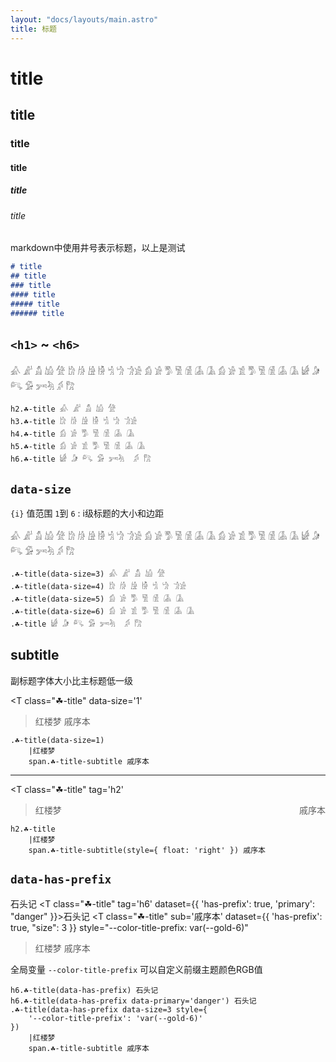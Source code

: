 ```yaml
---
layout: "docs/layouts/main.astro"
title: 标题
---
```




# title
## title
### title
#### title
##### title
###### title

markdown中使用井号表示标题，以上是测试

```markdown
# title
## title
### title
#### title
##### title
###### title
```

## `<h1>` ~ `<h6>`

<T class="☘-title" tag='h2'>𓀉 𓀊 𓀋 𓀌 𓀍</T>
<T class="☘-title" tag='h3'>𓀘 𓀙 𓀚 𓀛 𓀜 𓀝 𓀞𓀀</T>
<T class="☘-title" tag='h4'>𓀁 𓀂 𓀄 𓀅 𓀆 𓀇 𓀈</T>
<T class="☘-title" tag='h5'>𓀁 𓀂 𓀃 𓀄 𓀅 𓀆 𓀇 𓀈</T>
<T class="☘-title" tag='h6'>𓀎 𓀏 𓀐 𓀑 𓀒𓀓  𓀖 𓀗</T>

```pug
h2.☘-title 𓀉 𓀊 𓀋 𓀌 𓀍
h3.☘-title 𓀘 𓀙 𓀚 𓀛 𓀜 𓀝 𓀞𓀀
h4.☘-title 𓀁 𓀂 𓀄 𓀅 𓀆 𓀇 𓀈
h5.☘-title 𓀁 𓀂 𓀃 𓀄 𓀅 𓀆 𓀇 𓀈
h6.☘-title 𓀎 𓀏 𓀐 𓀑 𓀒𓀓  𓀖 𓀗
```

## `data-size`

`{i}` 值范围 `1`到 `6` : i级标题的大小和边距

<T class="☘-title" data-size='3'>𓀉 𓀊 𓀋 𓀌 𓀍</T>
<T class="☘-title" data-size='4'>𓀘 𓀙 𓀚 𓀛 𓀜 𓀝 𓀞𓀀</T>
<T class="☘-title" data-size='5'>𓀁 𓀂 𓀄 𓀅 𓀆 𓀇 𓀈</T>
<T class="☘-title" data-size='6'>𓀁 𓀂 𓀃 𓀄 𓀅 𓀆 𓀇 𓀈</T>
<T>𓀎 𓀏 𓀐 𓀑 𓀒𓀓  𓀖 𓀗</T>

```pug
.☘-title(data-size=3) 𓀉 𓀊 𓀋 𓀌 𓀍
.☘-title(data-size=4) 𓀘 𓀙 𓀚 𓀛 𓀜 𓀝 𓀞𓀀
.☘-title(data-size=5) 𓀁 𓀂 𓀄 𓀅 𓀆 𓀇 𓀈
.☘-title(data-size=6) 𓀁 𓀂 𓀃 𓀄 𓀅 𓀆 𓀇 𓀈
.☘-title 𓀎 𓀏 𓀐 𓀑 𓀒𓀓  𓀖 𓀗
```

## subtitle

副标题字体大小比主标题低一级

<T
    class="☘-title"
    data-size='1'
> 红楼梦 <T tag="span" class="☘-title-subtitle">戚序本</T> </T>

```pug
.☘-title(data-size=1)
    |红楼梦
    span.☘-title-subtitle 戚序本
```

***

<T
    class="☘-title"
    tag='h2'
> 红楼梦 <T tag="span" class="☘-title-subtitle" style="float:right">戚序本</T> </T>

```pug
h2.☘-title
    |红楼梦
    span.☘-title-subtitle(style={ float: 'right' }) 戚序本
```

## `data-has-prefix`

<T class="☘-title" tag='h6' data-has-prefix>石头记</T>
<T class="☘-title" tag='h6' dataset={{
    'has-prefix': true,
    'primary': "danger"
}}>石头记</T>
<T
    class="☘-title"
    sub='戚序本'
    dataset={{
        'has-prefix': true,
        "size": 3
    }}
    style="--color-title-prefix: var(--gold-6)"
> 红楼梦 <T tag="span" class="☘-title-subtitle">戚序本</T> </T>

全局变量 `--color-title-prefix` 可以自定义前缀主题颜色RGB值

```pug
h6.☘-title(data-has-prefix) 石头记
h6.☘-title(data-has-prefix data-primary='danger') 石头记
.☘-title(data-has-prefix data-size=3 style={
    '--color-title-prefix': 'var(--gold-6)'
})
    |红楼梦
    span.☘-title-subtitle 戚序本
```
